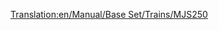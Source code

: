 [[Translation:en/Manual/Base Set/Trains/MJS250]]
{{es/Manual/Base Set/Trains/Trenes|Imagen=
|Nombre=MJS250
|Precio=  € ( £)
|Velocidad= km/h ( mph)
|Peso= t
|Potencia=CV ( kW)
|Coste-anual= € ( £)
|Diseño=
|Duración=
|Capacidad=
|Descripción=
|Vida-real=
}}
